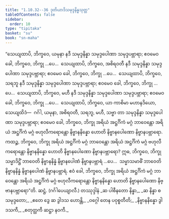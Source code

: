 ```yaml
---
title: "1.10.32--36 ဒုတိယာဒိသမုဒ္ဒနိန္နသုတ္တ"
tableOfContents: false
sidebar:
  order: 10
type: "tipitaka"
basket: "su"
book: "sn-maha"
---
```



<DynamicBreadcrumb />

<Division number="134--138" book="sn-maha">

<Paragraph number="247" book="sn-maha">
“သေယျထာပိ, ဘိက္ခဝေ, ယမုနာ နဒီ သမုဒ္ဒနိန္နာ သမုဒ္ဒပေါဏာ သမုဒ္ဒပဗ္ဘာရာ; ဧဝမေဝ ခေါ, ဘိက္ခဝေ, ဘိက္ခု …ပေ…  သေယျထာပိ, ဘိက္ခဝေ, အစိရဝတီ နဒီ သမုဒ္ဒနိန္နာ သမုဒ္ဒပေါဏာ သမုဒ္ဒပဗ္ဘာရာ; ဧဝမေဝ ခေါ, ဘိက္ခဝေ, ဘိက္ခု …ပေ…  သေယျထာပိ, ဘိက္ခဝေ, သရဘူ နဒီ သမုဒ္ဒနိန္နာ သမုဒ္ဒပေါဏာ သမုဒ္ဒပဗ္ဘာရာ; ဧဝမေဝ ခေါ, ဘိက္ခဝေ, ဘိက္ခု …ပေ…  သေယျထာပိ, ဘိက္ခဝေ, မဟီ နဒီ သမုဒ္ဒနိန္နာ သမုဒ္ဒပေါဏာ သမုဒ္ဒပဗ္ဘာရာ; ဧဝမေဝ ခေါ, ဘိက္ခဝေ, ဘိက္ခု …ပေ…  သေယျထာပိ, ဘိက္ခဝေ, ယာ ကာစိမာ မဟာနဒိယော, သေယျထိဒံ—  ဂင်္ဂါ, ယမုနာ, အစိရဝတီ, သရဘူ, မဟီ, သဗ္ဗာ တာ သမုဒ္ဒနိန္နာ သမုဒ္ဒပေါဏာ သမုဒ္ဒပဗ္ဘာရာ; ဧဝမေဝ ခေါ, ဘိက္ခဝေ, ဘိက္ခု အရိယံ အဋ္ဌင်္ဂိကံ မဂ္ဂံ ဘာဝေန္တော အရိယံ အဋ္ဌင်္ဂိကံ မဂ္ဂံ ဗဟုလီကရောန္တော နိဗ္ဗာနနိန္နော ဟောတိ နိဗ္ဗာနပေါဏော နိဗ္ဗာနပဗ္ဘာရော. ကထဉ္စ, ဘိက္ခဝေ, ဘိက္ခု အရိယံ အဋ္ဌင်္ဂိကံ မဂ္ဂံ ဘာဝေန္တော အရိယံ အဋ္ဌင်္ဂိကံ မဂ္ဂံ ဗဟုလီကရောန္တော နိဗ္ဗာနနိန္နော ဟောတိ နိဗ္ဗာနပေါဏော နိဗ္ဗာနပဗ္ဘာရော? ဣဓ, ဘိက္ခဝေ, ဘိက္ခု သမ္မာဒိဋ္ဌိံ ဘာဝေတိ နိဗ္ဗာနနိန္နံ နိဗ္ဗာနပေါဏံ နိဗ္ဗာနပဗ္ဘာရံ …ပေ…  သမ္မာသမာဓိံ ဘာဝေတိ နိဗ္ဗာနနိန္နံ နိဗ္ဗာနပေါဏံ နိဗ္ဗာနပဗ္ဘာရံ. ဧဝံ ခေါ, ဘိက္ခဝေ, ဘိက္ခု အရိယံ အဋ္ဌင်္ဂိကံ မဂ္ဂံ ဘာဝေန္တော အရိယံ အဋ္ဌင်္ဂိကံ မဂ္ဂံ ဗဟုလီကရောန္တော နိဗ္ဗာနနိန္နော ဟောတိ နိဗ္ဗာနပေါဏော နိဗ္ဗာနပဗ္ဘာရော”တိ.

</Paragraph>
</Division>

<Paragraph number="248" type="center" book="sn-maha">
ဆဋ္ဌံ.



</Paragraph>

<Paragraph number="249" type="center" book="sn-maha">
(ဂင်္ဂါပေယျာလီ.)



</Paragraph>

<Paragraph number="250" type="center" book="sn-maha">
တဿုဒ္ဒါနံ


</Paragraph>

<Paragraph number="251" type="verses" book="sn-maha">
_ဆ ပါစီနတော နိန္နာ,_  
_ဆ နိန္နာ စ သမုဒ္ဒတော;_  
_ဧတေ ဒွေ ဆ ဒွါဒသ ဟောန္တိ,_  
_ဝဂ္ဂေါ တေန ပဝုစ္စတီတိ;_  
_နိဗ္ဗာနနိန္နော ဒွါဒသကီ,_  
_စတုတ္ထကီ ဆဋ္ဌာ နဝကီ._
</Paragraph>